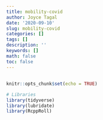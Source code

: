 ```yaml
---
title: mobility-covid
author: Joyce Tagal
date: '2020-09-10'
slug: mobility-covid
categories: []
tags: []
description: ''
keywords: []
math: false
toc: false
---
```


## 

```r
knitr::opts_chunk$set(echo = TRUE)
```

```r
# Libraries
library(tidyverse)
library(lubridate)
library(RcppRoll)
```



